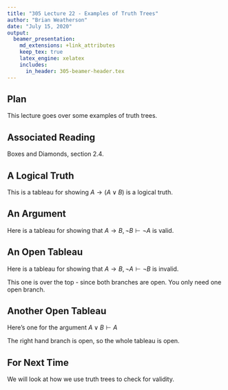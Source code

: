 ```yaml
---
title: "305 Lecture 22 - Examples of Truth Trees"
author: "Brian Weatherson"
date: "July 15, 2020"
output: 
  beamer_presentation:
    md_extensions: +link_attributes
    keep_tex: true
    latex_engine: xelatex
    includes:
      in_header: 305-beamer-header.tex
---
```


## Plan

This lecture goes over some examples of truth trees.

## Associated Reading

Boxes and Diamonds, section 2.4.

## A Logical Truth

This is a tableau for showing $A \rightarrow (A \vee B)$ is a logical truth.


\bigskip \begin{oltableau}
[\sFmla{\False}{A \rightarrow (A \vee B)}, checked, just = \TAss
	[\sFmla{\True}{A}, just = {\TRule{\False}{\rightarrow}[1]}
		[\sFmla{\False}{A \vee B}, checked, just = {\TRule{\False}{\rightarrow}[1]}
			[\sFmla{\False}{A}, just = {\TRule{\False}{\vee}[3]}
				[\sFmla{\False}{B}, just = {\TRule{\False}{\vee}[3]}, close
				]
			]
		]
	]
]
\bigskip
\bigskip \end{oltableau}


## An Argument

Here is a tableau for showing that $A \rightarrow B, \neg B \vdash \neg A$ is valid.


\bigskip \begin{oltableau}
[\sFmla{\True}{A \rightarrow B}, checked, just = \TAss
	[\sFmla{\True}{\neg B}, checked, just = \TAss
		[\sFmla{\False}{\neg A}, checked, just = \TAss
			[\sFmla{\False}{B}, just = {\TRule{\True}{\neg}[2]}
				[\sFmla{\True}{A}, just = {\TRule{\False}{\neg}[3]}
					[\sFmla{\False}{A}, just = {\TRule{\True}{\rightarrow}[1]}, close]
					[\sFmla{\True}{B}, just = {\TRule{\True}{\rightarrow}[1]}, close]
				]
			]
		]
	]
]
\bigskip \end{oltableau}


## An Open Tableau

Here is a tableau for showing that $A \rightarrow B, \neg A \vdash \neg B$ is invalid.


\bigskip \begin{oltableau}
[\sFmla{\True}{A \rightarrow B}, checked, just = \TAss
	[\sFmla{\True}{\neg A}, checked, just = \TAss
		[\sFmla{\False}{\neg B}, checked, just = \TAss
			[\sFmla{\False}{A}, just = {\TRule{\True}{\neg}[2]}
				[\sFmla{\True}{B}, just = {\TRule{\False}{\neg}[3]}
					[\sFmla{\False}{A}, just = {\TRule{\True}{\rightarrow}[1]},]
					[\sFmla{\True}{B}, just = {\TRule{\True}{\rightarrow}[1]},]
				]
			]
		]
	]
]
\end{oltableau} \bigskip


This one is over the top - since both branches are open. You only need one open branch.

## Another Open Tableau

Here's one for the argument $A \vee B \vdash A$


\bigskip \begin{oltableau}
[\sFmla{\True}{A \vee B}, checked, just = \TAss
	[\sFmla{\False}{A}, just = \TAss
		[\sFmla{\True}{A}, just = {\TRule{\True}{\vee}[1]}, close]
		[\sFmla{\True}{B}, just = {\TRule{\True}{\vee}[1]},]
	]
]
\bigskip \end{oltableau}


The right hand branch is open, so the whole tableau is open.

## For Next Time

We will look at how we use truth trees to check for validity.

